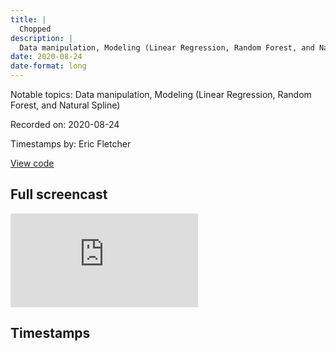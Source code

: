 ```yaml
---
title: |
  Chopped
description: |
  Data manipulation, Modeling (Linear Regression, Random Forest, and Natural Spline)
date: 2020-08-24
date-format: long
---
```


Notable topics: Data manipulation, Modeling (Linear Regression, Random Forest, and Natural Spline)

Recorded on: 2020-08-24

Timestamps by: Eric Fletcher

[View code](https://github.com/dgrtwo/data-screencasts/blob/master/2020_08_25_chopped.Rmd)

## Full screencast

<iframe class="video" src="https://www.youtube.com/embed/6V0vAx2Km7U" title="YouTube video player" frameborder="0" allow="accelerometer; autoplay; clipboard-write; encrypted-media; gyroscope; picture-in-picture" allowfullscreen></iframe>

## Timestamps

<script id="timestamps" type="application-json">[{"timestamp_with_hours":"0:5:20","description":"Use `geom_histogram` to visualize the distribution of episode ratings.","functions":"geom_histogram","packages":"ggplot","timestamp_sec":320},{"timestamp_with_hours":"0:6:30","description":"Use `geom_point` and `geom_line` with `color = factor(season)` to visualize the episode rating for every episode.","functions":"geom_point | geom_line","packages":"ggplot |","timestamp_sec":390},{"timestamp_with_hours":"0:7:15","description":"Use `group_by` and `summarize` to show the average rating for each season and the number of episodes in each season.","functions":"group_by | summarize","packages":"dplyr","timestamp_sec":435},{"timestamp_with_hours":"0:7:15","description":"Continuing from previous row:\n\nUse `geom_line` and `geom_point` with `size = n_episodes`  to visualize the average rating for each season with point size indicating the total number of episodes (larger = more episodes, smaller = fewer episodes).","functions":"geom_line | geom_point","packages":"ggplot","timestamp_sec":435},{"timestamp_with_hours":"0:10:55","description":"Use `fct_reorder`  to reorder the `episode_name` factor levels by sorting along the `episode_rating` variable.","functions":"fct_reorder","packages":"forcats","timestamp_sec":655},{"timestamp_with_hours":"0:10:55","description":"Use `geom_point` to visualize the top episodes by rating. \n\nUse the 'glue' package to place `season number` and `episode number` before episode name on the `y axis`.","functions":"gnemonol | arrange","packages":"gplot | dplyr | glue","timestamp_sec":655},{"timestamp_with_hours":"0:15:20","description":"Use `pivot_longer` to combine ingredients into one single column.\n\nUse `separate_rows` with `sep = \", \"`  to separate out the ingredients with each ingredient getting its own row.","functions":"pivot_longer | separate_rows","packages":"tidyr","timestamp_sec":920},{"timestamp_with_hours":"0:18:10","description":"Use `fct_lump`  to lump ingredients together except for the 10 most frequent.\n\nUse `fct_reorder` to reorder `ingredient` factor levels by sorting against `n`.","functions":"fct_lump | fct_reorder","packages":"forcats","timestamp_sec":1090},{"timestamp_with_hours":"0:18:10","description":"Use `geom_col` to create a stacked bar plot to visualize the most common ingredients by course.","functions":"geom_col","packages":"ggplot","timestamp_sec":1090},{"timestamp_with_hours":"0:19:45","description":"Use `fct_relevel`  to reorder `course` factor levels to appetizer, entree, dessert.","functions":"fct_relevel","packages":"forcats","timestamp_sec":1185},{"timestamp_with_hours":"0:21:00","description":"Use `fct_rev` and `scale_fill_discrete` with `guide = guide_legend(reverse = TRUE)` to reorder the segments within the stacked bar plot.","functions":"fct_rev | scale_fill_discrete","packages":"forcats | ggplot","timestamp_sec":1260},{"timestamp_with_hours":"0:23:20","description":"Use the `widyr` package and `pairwise_cor` to find out what ingredients appear together. \n\nMentioned: [David Robinson - The {widyr} Package YouTube Talk at 2020 R Conference](https://www.youtube.com/watch?v=mApnx5NJwQA)","functions":"add_count | distinct | pairwise_cor","packages":"widyr | dplyr","timestamp_sec":1400},{"timestamp_with_hours":"0:26:20","description":"Use `ggraph` , `geom_edge_link`, `geom_node_point`, `geom_node_text` to create an ingredient network diagram to show their makeup and how they interact.","functions":"ggraph | geom_edge_link | geom_node_point | geom_node_text","packages":"widyr | ggraph | tidygraph","timestamp_sec":1580},{"timestamp_with_hours":"0:28:00","description":"Use `pairwise_count` from `widyr` to count the number of times each pair of items appear together within a group defined by feature.","functions":"pairwise_count","packages":"widyr","timestamp_sec":1680},{"timestamp_with_hours":"0:30:15","description":"Use `unite` from the `tidyr` package in order to paste together the `episode_course` and `series_episode` columns into one column to figure out if any pairs of ingredients appear together in the same course across episodes.","functions":"unite | pairwise_count","packages":"tidyr | widyr","timestamp_sec":1815},{"timestamp_with_hours":"0:31:55","description":"Use `summarize` with `min`, `mean, `max`, and `n()` to create the `first_season`, `avg_season`, `last_season` and `n_appearances` variables.","functions":"summarize | min | mean | max","packages":"dplyr | base","timestamp_sec":1915},{"timestamp_with_hours":"0:34:35","description":"Use `slice` with `tail` to get the `n` ingredients that appear in early and late seasons.","functions":"slice | tail","packages":"dplyr | base","timestamp_sec":2075},{"timestamp_with_hours":"0:35:40","description":"Use `geom_boxplot` to visualize the distribution of each ingredient across all seasons.","functions":"semi_join | geom_boxplot | fct_reorder","packages":"dplyr | ggplot | forcats","timestamp_sec":2140},{"timestamp_with_hours":"0:36:50","description":"Fit predictive models (`linear regression` , `random forest`, and `natural spline`) to determine if episode rating is explained by the ingredients or season.\n\nUse `pivot_wider` with `values_fill = list(value = 0))` with 1 indicating ingredient was used and 0 indicating it wasn't used.","functions":"pivot_wider | lm | linear_reg | set_engine | fit | initial_split | training | plot | base | vfold_cv | fit_resamples | tune_grid | collect_metrics | geom_line | tidy | rand_forest | clean_names | step_ns | tune_grid  | collect_metrics | prep | juice","packages":"tidymodels | stats | rsample | ggplot | broom | parsnip | janitor","timestamp_sec":2210},{"timestamp_with_hours":"1:17:25","description":"Summary of screencast.","timestamp_sec":4645}]</script>
